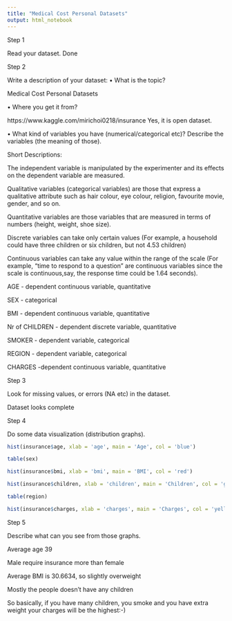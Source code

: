 ```yaml
---
title: "Medical Cost Personal Datasets"
output: html_notebook
---
```

Step 1

Read your dataset. Done

Step 2

Write a description of your dataset:
• What is the topic?

Medical Cost Personal Datasets

• Where you get it from? 

https://www.kaggle.com/mirichoi0218/insurance
Yes, it is open dataset.

• What kind of variables you have (numerical/categorical etc)? Describe the variables (the meaning of those).

Short Descriptions:

The independent variable is manipulated by the experimenter and its effects on the dependent variable are measured.

Qualitative variables (categorical variables) are those that express a qualitative attribute such as hair colour, eye colour, religion, favourite movie, gender, and so on.

Quantitative variables are those variables that are measured in terms of numbers (height, weight, shoe size).

Discrete variables can take only certain values (For example, a household could have three children or six children, but not 4.53 children)

Continuous variables can take any value within the range of the scale (For example, "time to respond to a question" are continuous variables since the scale is continuous,say, the response time could be 1.64 seconds).




AGE - dependent continuous variable, quantitative

SEX - categorical

BMI - dependent continuous variable, quantitative

Nr of CHILDREN - dependent discrete variable, quantitative

SMOKER - dependent variable, categorical

REGION - dependent variable, categorical

CHARGES -dependent continuous variable, quantitative


Step 3

Look for missing values, or errors (NA etc) in the dataset. 

Dataset looks complete

Step 4

Do some data visualization (distribution graphs).

```r
hist(insurance$age, xlab = 'age', main = 'Age', col = 'blue')
```

```r
table(sex)
```

```r
hist(insurance$bmi, xlab = 'bmi', main = 'BMI', col = 'red')
```
```r
hist(insurance$children, xlab = 'children', main = 'Children', col = 'green')
```
```r
table(region)
```
```r
hist(insurance$charges, xlab = 'charges', main = 'Charges', col = 'yellow')
```

Step 5

Describe what can you see from those graphs.

Average age 39

Male require insurance more than female

Average BMI is 30.6634, so slightly overweight

Mostly the people doesn't have any children

So basically, if you have many children, you smoke and you have extra weight your charges will be the highest:-)








